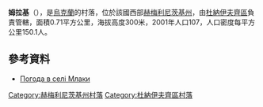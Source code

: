 {{coord|48|44|38|N|26|50|36|E|scale:100000|display=title}}

'''姆拉基'''（{{lang-uk|Млаки}}），是[[烏克蘭|烏克蘭]]的村落，位於該國西部[[赫梅利尼茨基州|赫梅利尼茨基州]]，由[[杜納伊夫齊區|杜納伊夫齊區]]負責管轄，面積0.71平方公里，海拔高度300米，2001年人口107，人口密度每平方公里150.1人。

==參考資料==
* [http://weather.in.ua/ua/hmel'nickaja/16084 Погода в селі Млаки]{{Wayback|url=http://weather.in.ua/ua/hmel'nickaja/16084 |date=20111220135937 }}

{{DEFAULTSORT:Млаки}}
[[Category:赫梅利尼茨基州村落|Category:赫梅利尼茨基州村落]]
[[Category:杜納伊夫齊區村落|Category:杜納伊夫齊區村落]]


{{Khmelnytskyi-geo-stub}}